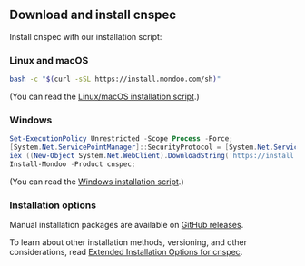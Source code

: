 ## Download and install cnspec

Install cnspec with our installation script:

### Linux and macOS

```bash
bash -c "$(curl -sSL https://install.mondoo.com/sh)"
```

(You can read the [Linux/macOS installation script](https://install.mondoo.com/sh).)

### Windows

```powershell
Set-ExecutionPolicy Unrestricted -Scope Process -Force;
[System.Net.ServicePointManager]::SecurityProtocol = [System.Net.ServicePointManager]::SecurityProtocol -bor 3072;
iex ((New-Object System.Net.WebClient).DownloadString('https://install.mondoo.com/ps1/cnspec'));
Install-Mondoo -Product cnspec;
```

(You can read the [Windows installation script](https://install.mondoo.com/ps1/cnspec).)

### Installation options

Manual installation packages are available on [GitHub releases](https://github.com/mondoohq/cnspec/releases/latest).

To learn about other installation methods, versioning, and other considerations, read [Extended Installation Options for cnspec](/cnspec/cnspec-adv-install/overview/).
